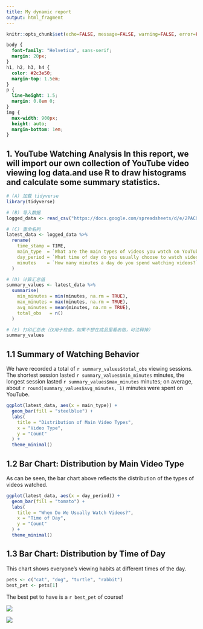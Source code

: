 ---
title: My dynamic report
output: html_fragment
---

```{r setup, include=FALSE}
knitr::opts_chunk$set(echo=FALSE, message=FALSE, warning=FALSE, error=FALSE)

```

```{css}
body {
  font-family: "Helvetica", sans-serif; 
  margin: 20px;
}
h1, h2, h3, h4 {
  color: #2c3e50;
  margin-top: 1.5em;
}
p {
  line-height: 1.5;
  margin: 0.8em 0;
}
img {
  max-width: 900px; 
  height: auto;
  margin-bottom: 1em;
}

```

## 1. YouTube Watching Analysis In this report, we will import our own collection of YouTube video viewing log data.and use R to draw histograms and calculate some summary statistics.
```{r}
# (A) 加载 tidyverse
library(tidyverse)

# (B) 导入数据
logged_data <- read_csv("https://docs.google.com/spreadsheets/d/e/2PACX-1vTWuiHKezF7pWlcRSSSmoSOws0JEdIth5NqWsm1OurOrJQyKVBqBClSYf1pTJ-Z51zONqd6F2VJewlk/pub?output=csv")

# (C) 重命名列
latest_data <- logged_data %>%
  rename(
    time_stamp = TIME,
    main_type  = `What are the main types of videos you watch on YouTube?`,
    day_period = `What time of day do you usually choose to watch videos?`,
    minutes    = `How many minutes a day do you spend watching videos?`
  )

# (D) 计算汇总值
summary_values <- latest_data %>%
  summarise(
    min_minutes = min(minutes, na.rm = TRUE),
    max_minutes = max(minutes, na.rm = TRUE),
    avg_minutes = mean(minutes, na.rm = TRUE),
    total_obs   = n()
  )

# (E) 打印汇总表（仅用于检查，如果不想在成品里看表格，可注释掉）
summary_values

```
## 1.1 Summary of Watching Behavior

We have recorded a total of `r summary_values$total_obs` viewing sessions.
The shortest session lasted `r summary_values$min_minutes` minutes,
the longest session lasted `r summary_values$max_minutes` minutes;
on average, about `r round(summary_values$avg_minutes, 1)` minutes were spent on YouTube.






```{r}
ggplot(latest_data, aes(x = main_type)) +
  geom_bar(fill = "steelblue") +
  labs(
    title = "Distribution of Main Video Types",
    x = "Video Type",
    y = "Count"
  ) +
  theme_minimal()
```
## 1.2 Bar Chart: Distribution by Main Video Type
As can be seen, the bar chart above reflects the distribution of the types of videos watched.




```{r}
ggplot(latest_data, aes(x = day_period)) +
  geom_bar(fill = "tomato") +
  labs(
    title = "When Do We Usually Watch Videos?",
    x = "Time of Day",
    y = "Count"
  ) +
  theme_minimal()
```
## 1.3 Bar Chart: Distribution by Time of Day
This chart shows everyone's viewing habits at different times of the day.






```{r}
pets <- c("cat", "dog", "turtle", "rabbit")
best_pet <- pets[1]

```

The best pet to have is a `r best_pet` of course!

![](https://c.tenor.com/-qBsG1HwR4oAAAAC/tenor.gif)

![](https://c.tenor.com/-qBsG1HwR4oAAAAC/tenor.gif)
